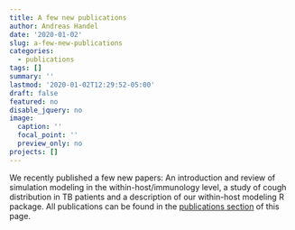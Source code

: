 ```yaml
---
title: A few new publications
author: Andreas Handel
date: '2020-01-02'
slug: a-few-new-publications
categories:
  - publications
tags: []
summary: ''
lastmod: '2020-01-02T12:29:52-05:00'
draft: false
featured: no
disable_jquery: no
image:
  caption: ''
  focal_point: ''
  preview_only: no
projects: []
---
```



We recently published a few new papers: An introduction and review of simulation modeling in the within-host/immunology level, a study of cough distribution in TB patients and a description of our within-host modeling R package. All publications can be found in the [publications section](/publication/) of this page. 
